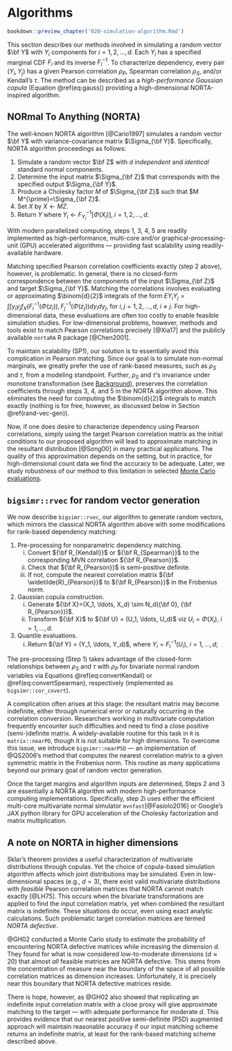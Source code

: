 # Algorithms {#algorithms}

```r
bookdown::preview_chapter('020-simulation-algorithm.Rmd')
```

This section describes our methods involved in simulating a random vector $\bf Y$ with $Y_i$ components for $i=1,2,\ldots,d$.
Each $Y_i$ has a specified marginal CDF $F_i$ and its inverse $F^{-1}_i$.
To characterize dependency, every pair $(Y_i, Y_j)$ has a given Pearson correlation $\rho_P$, Spearman correlation $\rho_S$, and/or Kendall's $\tau$.
The method can be described as a *high-performance Gaussian copula* (Equation \@ref(eq:gauss)) providing a high-dimensional NORTA-inspired algorithm.

## NORmal To Anything (NORTA)

The well-known NORTA algorithm [@Cario1997] simulates a random vector $\bf Y$ with variance-covariance matrix $\Sigma_{\bf Y}$.
Specifically, NORTA algorithm proceedings as follows:

1. Simulate a random vector $\bf Z$ with $d$ *independent* and *identical* standard normal components.
2. Determine the input matrix $\Sigma_{\bf Z}$ that corresponds with the specified output $\Sigma_{\bf Y}$.
3. Produce a Cholesky factor $M$ of $\Sigma_{\bf Z}$ such that $M M^{\prime}=\Sigma_{\bf Z}$.
4. Set $X$ by $X \gets MZ$.
5. $\text{Return} \; Y \; \text{where} \; Y_i \gets F_{Y_i}^{-1}[\Phi(X_i)], \; i=1,2,...,d$.

With modern parallelized computing, steps 1, 3, 4, 5 are readily implemented as high-performance, multi-core and/or graphical-processing-unit (GPU) accelerated algorithms --- providing fast scalability using readily-available hardware.

Matching specified Pearson correlation coefficients exactly (step 2 above), however, is problematic.
In general, there is no closed-form correspondence between the components of the input $\Sigma_{\bf Z}$ and target $\Sigma_{\bf Y}$.
Matching the correlations involves evaluating or approximating $\binom{d}{2}$ integrals of the form $EY_iY_j = \int \int y_i y_j f_{X}(F_i^{-1}(\Phi(z_i)), F_j^{-1}(\Phi(z_j))dy_idy_j$, for $i,j=1,2,\ldots,d, \; i \neq j$.
For high-dimensional data, these evaluations are often too costly to enable feasible simulation studies.
For low-dimensional problems, however, methods and tools exist to match Pearson correlations precisely [@Xia17] and the publicly available `nortaRA` R package [@Chen2001].

To maintain scalability (SP1), our solution is to essentially avoid this complication in Pearson matching.
Since our goal is to simulate non-normal marginals, we greatly prefer the use of rank-based measures, such as $\rho_S$ and $\tau$, from a modeling standpoint.
Further, $\rho_S$ and $\tau$'s invariance under monotone transformation (see [Background](#background)), preserves the correlation coefficients through steps 3, 4, and 5 in the NORTA algorithm above.
This eliminates the need for computing the $\binom{d}{2}$ integrals to match exactly (nothing is for free, however, as discussed below in Section \@ref(rand-vec-gen)).

Now, if one does desire to characterize dependency using Pearson correlations, simply using the target Pearson correlation matrix as the initial conditions to our proposed algorithm will lead to approximate matching in the resultant distribution [@Song00] in many practical applications.
The quality of this approximation depends on the setting, but in practice, for high-dimensional count data we find the accuracy to be adequate.
Later, we study robustness of our method to this limitation in selected [Monte Carlo evaluations]({#simulations}).

## `bigsimr::rvec` for random vector generation  {#rand-vec-gen}

We now describe `bigsimr::rvec`, our algorithm to generate random vectors, which mirrors the classical NORTA algorithm above with some modifications for rank-based dependency matching:

1. Pre-processing for nonparametric dependency matching.  
	(i) Convert ${\bf R_{Kendall}}$ or ${\bf R_{Spearman}}$ to the corresponding MVN correlation ${\bf R_{Pearson}}$.
	(ii) Check that ${\bf R_{Pearson}}$ is semi-positive definite.  
	(iii) If not, compute the nearest correlation matrix ${\bf \widetilde{R}_{Pearson}}$ to ${\bf R_{Pearson}}$ in the Frobenius norm.  
2. Gaussian copula construction.  
	(i) Generate ${\bf X}=(X_1, \ldots, X_d) \sim N_d({\bf 0}, {\bf R_{Pearson}})$.  
	(ii) Transform ${\bf X}$ to ${\bf U} = (U_1, \ldots,  U_d)$ viz $U_i=\Phi(X_i)$, $i=1, \ldots, d$.  
3. Quantile evaluations.  
	(i) Return ${\bf Y}  = (Y_1, \ldots,  Y_d)$, where $Y_i=F_i^{-1}(U_i)$, $i=1, \ldots, d$;  

The pre-processing (Step 1) takes advantage of the closed-form relationships between $\rho_S$ and $\tau$ with $\rho_P$ for bivariate normal random variables via Equations \@ref(eq:convertKendall) or \@ref(eq:convertSpearman), respectively (implemented as `bigsimr::cor_covert`).

A complication often arises at this stage: the resultant matrix may become indefinite, either through numerical error or naturally occurring in the correlation conversion.
Researchers working in multivariate computation frequently encounter such difficulties and need to find a close positive (semi-)definite matrix.
A widely-available routine for this task in `R` is `matrix::nearPD`, though it is not suitable for high dimensions.
To overcome this issue, we introduce `bigsimr::nearPSD` --- an implementation of @QS2006's method that computes the nearest correlation matrix to a given symmetric matrix in the Frobenius norm.
This routine as many applications beyond our primary goal of random vector generation.

Once the target margins and algorithm inputs are determined, Steps 2 and 3 are essentially a NORTA algorithm with modern high-performance computing implementations.
Specifically, step 2i uses either the efficient multi-core multivariate normal simulator `mvnfast`[@Fasiolo2016] or Google's JAX python library for GPU acceleration of the Cholesky factorization and matrix multiplication.

## A note on NORTA in higher dimensions

Sklar's theorem provides a useful characterization of multivariate distributions through copulas.
Yet the choice of copula-based simulation algorithm affects which joint distributions may be simulated.
Even in low-dimensional spaces (e.g., $d=3$), there exist valid multivariate distributions with *feasible* Pearson correlation matrices that NORTA cannot match exactly [@LH75].
This occurs when the bivariate transformations are applied to find the input correlation matrix, yet when combined the resultant matrix is indefinite.
These situations do occur, even using exact analytic calculations. Such problematic target correlation matrices are termed *NORTA defective*.

@GH02 conducted a Monte Carlo study to estimate the probability of encountering NORTA defective matrices while increasing the dimension $d$. 
They found for what is now considered low-to-moderate dimensions ($d \approx 20$) that almost *all* feasible matrices are NORTA defective.
This stems from the concentration of measure near the boundary of the space of all possible correlation matrices as dimension increases. Unfortunately, it is precisely near this boundary that NORTA defective matrices reside.

There is hope, however, as @GH02 also showed that replicating an indefinite input correlation matrix with a close proxy will give approximate matching to the target --- with adequate performance for moderate $d$.
This provides evidence that our nearest positive semi-definite (PSD) augmented approach will maintain reasonable accuracy if our input matching scheme returns an indefinite matrix, at least for the rank-based matching scheme described above.

<!-- 
## Other high-performance `bigsimr` algorithms

<mark> ALEX, briefly discuss other algorithms here </mark>
- `cor_bounds()`  
- `cor_fast()`  
- `cor_nearPSD()`  

For discrete marginals, achieving a target Spearman correlation under this scheme is possible by using components from Equation \@ref(eq:spearmanRescaled) to further adjust the input correlation matrix. Let the unscaled Spearman correlation coefficients be $\rho_{s} \left(Y_{i}, Y_{i^\prime}\right)$ for two marginal distributions and divide the target correlation by the product in the denominator of Equation \@ref(eq:spearmanRescaled). Let these adjustment factors be denoted as $a_i = \left[ 1 - \sum_y p_i(y)^3 \right]^{1/2}$ and specifically rescale the target Spearman correlation matrix by

\begin{equation}
(\#eq:convertSpearmanDiscrete)
\rho_{rs} \left(Y_{i}, Y_{i^\prime}\right) = \frac{\rho_{s} \left(Y_{i}, Y_{i^\prime}\right)}{a_i \times a_{i^\prime}}.
\end{equation}

In a similar fashion, we rescale Kendall's $\tau$ to adjust the input correlation matrix. The conversion formula is given by

\begin{equation}
(\#eq:convertKendallDiscrete)
\rho_{rs} \left(Y_{i}, Y_{i^\prime}\right) = \frac{\rho_{s} \left(Y_{i}, Y_{i^\prime}\right)}{a_i \times a_{i^\prime}}.
\end{equation}

your comment -->
